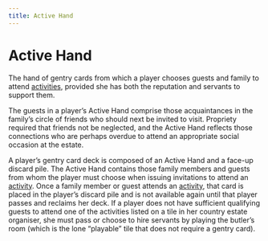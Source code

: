 ```yaml
---
title: Active Hand
---
```


# Active Hand

The hand of gentry cards from which a player chooses guests and family to attend [activities](activity), provided she has both the reputation and servants to support them.

<div className="flavor-text">

The guests in a player’s Active Hand comprise those acquaintances in the family’s circle of friends who should next be invited to visit. Propriety required that friends not be neglected, and the Active Hand reflects those connections who are perhaps overdue to attend an appropriate social occasion at the estate.

</div>

A player’s gentry card deck is composed of an Active Hand and a face-up discard pile. The Active Hand contains those family members and guests from whom the player must choose when issuing invitations to attend an [activity](activity). Once a family member or guest attends an [activity](activity), that card is placed in the player’s discard pile and is not available again until that player passes and reclaims her deck. If a player does not have sufficient qualifying guests to attend one of the activities listed on a tile in her country estate organiser, she must pass or choose to hire servants by playing the butler’s room (which is the lone “playable” tile that does not require a gentry card).